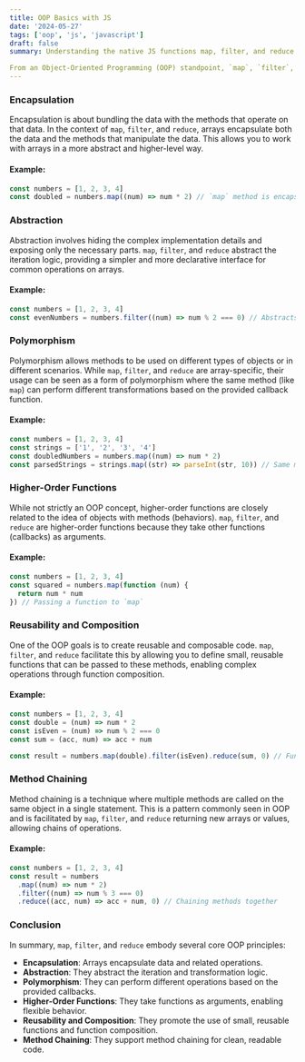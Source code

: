 ```yaml
---
title: OOP Basics with JS
date: '2024-05-27'
tags: ['oop', 'js', 'javascript']
draft: false
summary: Understanding the native JS functions map, filter, and reduce can help bridge the gap between functional programming and OOP, while providing a robust toolkit for managing and manipulating data in JavaScript.

From an Object-Oriented Programming (OOP) standpoint, `map`, `filter`, and `reduce` in JavaScript cover several fundamental principles and patterns. Here’s a look at how these functions align with OOP concepts.
---
```


### Encapsulation

Encapsulation is about bundling the data with the methods that operate on that data. In the context of `map`, `filter`, and `reduce`, arrays encapsulate both the data and the methods that manipulate the data. This allows you to work with arrays in a more abstract and higher-level way.

#### Example:

```javascript
const numbers = [1, 2, 3, 4]
const doubled = numbers.map((num) => num * 2) // `map` method is encapsulated within the array
```

### Abstraction

Abstraction involves hiding the complex implementation details and exposing only the necessary parts. `map`, `filter`, and `reduce` abstract the iteration logic, providing a simpler and more declarative interface for common operations on arrays.

#### Example:

```javascript
const numbers = [1, 2, 3, 4]
const evenNumbers = numbers.filter((num) => num % 2 === 0) // Abstracts the loop and condition
```

### Polymorphism

Polymorphism allows methods to be used on different types of objects or in different scenarios. While `map`, `filter`, and `reduce` are array-specific, their usage can be seen as a form of polymorphism where the same method (like `map`) can perform different transformations based on the provided callback function.

#### Example:

```javascript
const numbers = [1, 2, 3, 4]
const strings = ['1', '2', '3', '4']
const doubledNumbers = numbers.map((num) => num * 2)
const parsedStrings = strings.map((str) => parseInt(str, 10)) // Same method, different operations
```

### Higher-Order Functions

While not strictly an OOP concept, higher-order functions are closely related to the idea of objects with methods (behaviors). `map`, `filter`, and `reduce` are higher-order functions because they take other functions (callbacks) as arguments.

#### Example:

```javascript
const numbers = [1, 2, 3, 4]
const squared = numbers.map(function (num) {
  return num * num
}) // Passing a function to `map`
```

### Reusability and Composition

One of the OOP goals is to create reusable and composable code. `map`, `filter`, and `reduce` facilitate this by allowing you to define small, reusable functions that can be passed to these methods, enabling complex operations through function composition.

#### Example:

```javascript
const numbers = [1, 2, 3, 4]
const double = (num) => num * 2
const isEven = (num) => num % 2 === 0
const sum = (acc, num) => acc + num

const result = numbers.map(double).filter(isEven).reduce(sum, 0) // Functions composed together
```

### Method Chaining

Method chaining is a technique where multiple methods are called on the same object in a single statement. This is a pattern commonly seen in OOP and is facilitated by `map`, `filter`, and `reduce` returning new arrays or values, allowing chains of operations.

#### Example:

```javascript
const numbers = [1, 2, 3, 4]
const result = numbers
  .map((num) => num * 2)
  .filter((num) => num % 3 === 0)
  .reduce((acc, num) => acc + num, 0) // Chaining methods together
```

### Conclusion

In summary, `map`, `filter`, and `reduce` embody several core OOP principles:

- **Encapsulation**: Arrays encapsulate data and related operations.
- **Abstraction**: They abstract the iteration and transformation logic.
- **Polymorphism**: They can perform different operations based on the provided callbacks.
- **Higher-Order Functions**: They take functions as arguments, enabling flexible behavior.
- **Reusability and Composition**: They promote the use of small, reusable functions and function composition.
- **Method Chaining**: They support method chaining for clean, readable code.
